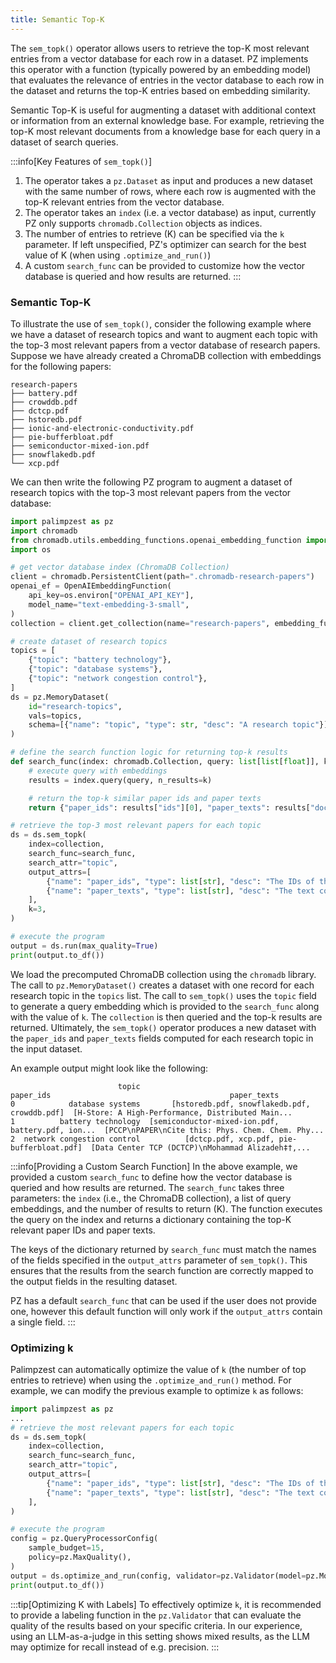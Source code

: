 ```yaml
---
title: Semantic Top-K
---
```

The `sem_topk()` operator allows users to retrieve the top-K most relevant entries from a vector database for each row in a dataset. PZ implements this operator with a function (typically powered by an embedding model) that evaluates the relevance of entries in the vector database to each row in the dataset and returns the top-K entries based on embedding similarity.

Semantic Top-K is useful for augmenting a dataset with additional context or information from an external knowledge base. For example, retrieving the top-K most relevant documents from a knowledge base for each query in a dataset of search queries.

:::info[Key Features of `sem_topk()`]
1. The operator takes a `pz.Dataset` as input and produces a new dataset with the same number of rows, where each row is augmented with the top-K relevant entries from the vector database.
2. The operator takes an `index` (i.e. a vector database) as input, currently PZ only supports `chromadb.Collection` objects as indices.
3. The number of entries to retrieve (K) can be specified via the `k` parameter. If left unspecified, PZ's optimizer can search for the best value of K (when using `.optimize_and_run()`)
4. A custom `search_func` can be provided to customize how the vector database is queried and how results are returned.
:::

### Semantic Top-K
To illustrate the use of `sem_topk()`, consider the following example where we have a dataset of research topics and want to augment each topic with the top-3 most relevant papers from a vector database of research papers. Suppose we have already created a ChromaDB collection with embeddings for the following papers:
```
research-papers
├── battery.pdf
├── crowddb.pdf
├── dctcp.pdf
├── hstoredb.pdf
├── ionic-and-electronic-conductivity.pdf
├── pie-bufferbloat.pdf
├── semiconductor-mixed-ion.pdf
├── snowflakedb.pdf
└── xcp.pdf
```
We can then write the following PZ program to augment a dataset of research topics with the top-3 most relevant papers from the vector database:
```python
import palimpzest as pz
import chromadb
from chromadb.utils.embedding_functions.openai_embedding_function import OpenAIEmbeddingFunction
import os

# get vector database index (ChromaDB Collection)
client = chromadb.PersistentClient(path=".chromadb-research-papers")
openai_ef = OpenAIEmbeddingFunction(
    api_key=os.environ["OPENAI_API_KEY"],
    model_name="text-embedding-3-small",
)
collection = client.get_collection(name="research-papers", embedding_function=openai_ef)

# create dataset of research topics
topics = [
    {"topic": "battery technology"},
    {"topic": "database systems"},
    {"topic": "network congestion control"},
]
ds = pz.MemoryDataset(
    id="research-topics",
    vals=topics,
    schema=[{"name": "topic", "type": str, "desc": "A research topic"}],
)

# define the search function logic for returning top-k results
def search_func(index: chromadb.Collection, query: list[list[float]], k: int) -> dict[str, list]:
    # execute query with embeddings
    results = index.query(query, n_results=k)

    # return the top-k similar paper ids and paper texts
    return {"paper_ids": results["ids"][0], "paper_texts": results["documents"][0]}

# retrieve the top-3 most relevant papers for each topic
ds = ds.sem_topk(
    index=collection,
    search_func=search_func,
    search_attr="topic",
    output_attrs=[
        {"name": "paper_ids", "type": list[str], "desc": "The IDs of the top-3 most relevant papers"},
        {"name": "paper_texts", "type": list[str], "desc": "The text contents of the top-3 most relevant papers"},
    ],
    k=3,
)

# execute the program
output = ds.run(max_quality=True)
print(output.to_df())
```
We load the precomputed ChromaDB collection using the `chromadb` library. The call to `pz.MemoryDataset()` creates a dataset with one record for each research topic in the `topics` list. The call to `sem_topk()` uses the `topic` field to generate a query embedding which is provided to the `search_func` along with the value of `k`. The `collection` is then queried and the top-k results are returned. Ultimately, the `sem_topk()` operator produces a new dataset with the `paper_ids` and `paper_texts` fields computed for each research topic in the input dataset.

An example output might look like the following:
```
                        topic                                          paper_ids                                        paper_texts
0            database systems       [hstoredb.pdf, snowflakedb.pdf, crowddb.pdf]  [H-Store: A High-Performance, Distributed Main...
1          battery technology  [semiconductor-mixed-ion.pdf, battery.pdf, ion...  [PCCP\nPAPER\nCite this: Phys. Chem. Chem. Phy...
2  network congestion control          [dctcp.pdf, xcp.pdf, pie-bufferbloat.pdf]  [Data Center TCP (DCTCP)\nMohammad Alizadeh‡†,...
```

:::info[Providing a Custom Search Function]
In the above example, we provided a custom `search_func` to define how the vector database is queried and how results are returned. The `search_func` takes three parameters: the `index` (i.e., the ChromaDB collection), a list of query embeddings, and the number of results to return (K). The function executes the query on the index and returns a dictionary containing the top-K relevant paper IDs and paper texts.

The keys of the dictionary returned by `search_func` must match the names of the fields specified in the `output_attrs` parameter of `sem_topk()`. This ensures that the results from the search function are correctly mapped to the output fields in the resulting dataset.

PZ has a default `search_func` that can be used if the user does not provide one, however this default function will only work if the `output_attrs` contain a single field.
:::

### Optimizing k
Palimpzest can automatically optimize the value of `k` (the number of top entries to retrieve) when using the `.optimize_and_run()` method. For example, we can modify the previous example to optimize `k` as follows:
```python
import palimpzest as pz
...
# retrieve the most relevant papers for each topic
ds = ds.sem_topk(
    index=collection,
    search_func=search_func,
    search_attr="topic",
    output_attrs=[
        {"name": "paper_ids", "type": list[str], "desc": "The IDs of the top-3 most relevant papers"},
        {"name": "paper_texts", "type": list[str], "desc": "The text contents of the top-3 most relevant papers"},
    ],
)

# execute the program
config = pz.QueryProcessorConfig(
    sample_budget=15,
    policy=pz.MaxQuality(),
)
output = ds.optimize_and_run(config, validator=pz.Validator(model=pz.Model.GPT_5))
print(output.to_df())
```
:::tip[Optimizing K with Labels]
To effectively optimize `k`, it is recommended to provide a labeling function in the `pz.Validator` that can evaluate the quality of the results based on your specific criteria. In our experience, using an LLM-as-a-judge in this setting shows mixed results, as the LLM may optimize for recall instead of e.g. precision.
:::
